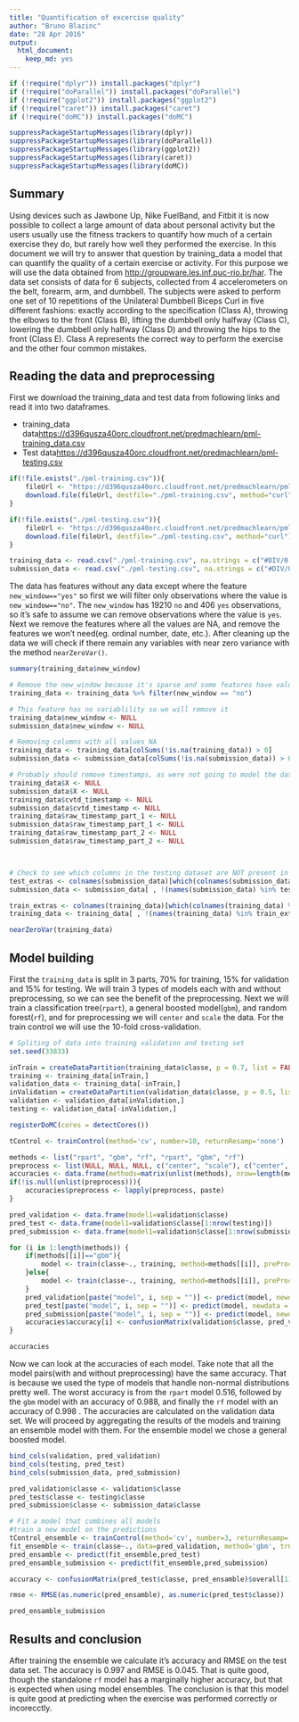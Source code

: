 ```yaml
---
title: "Quantification of excercise quality"
author: "Bruno Blazinc"
date: "28 Apr 2016"
output: 
  html_document: 
    keep_md: yes
---
```


```r
if (!require("dplyr")) install.packages("dplyr")
if (!require("doParallel")) install.packages("doParallel")
if (!require("ggplot2")) install.packages("ggplot2")
if (!require("caret")) install.packages("caret")
if (!require("doMC")) install.packages("doMC")

suppressPackageStartupMessages(library(dplyr))
suppressPackageStartupMessages(library(doParallel))
suppressPackageStartupMessages(library(ggplot2))
suppressPackageStartupMessages(library(caret))
suppressPackageStartupMessages(library(doMC))
```


## Summary
Using devices such as Jawbone Up, Nike FuelBand, and Fitbit it is now possible to collect a large amount of data about personal activity but the users usually use the fitness trackers to quantify how much of a certain exercise they do, but rarely how well they performed the exercise. In this document we will try to answer that question by training_data a model that can quantify the quality of a certain exercise or activity. For this purpose we will use the data obtained from [http://groupware.les.inf.puc-rio.br/har](http://groupware.les.inf.puc-rio.br/har). The data set consists of data for 6 subjects, collected from 4 accelerometers on the belt, forearm, arm, and dumbbell. The subjects were asked to perform one set of 10 repetitions of the Unilateral Dumbbell Biceps Curl in five different fashions: exactly according to the specification (Class A), throwing the elbows to the front (Class B), lifting the dumbbell only halfway (Class C), lowering the dumbbell only halfway (Class D) and throwing the hips to the front (Class E). Class A represents the correct way to perform the exercise and the other four common mistakes.


## Reading the data and preprocessing
First we download the training_data and test data from following links and read it into two dataframes.

* training_data data[https://d396qusza40orc.cloudfront.net/predmachlearn/pml-training_data.csv](https://d396qusza40orc.cloudfront.net/predmachlearn/pml-training_data.csv)
* Test data[https://d396qusza40orc.cloudfront.net/predmachlearn/pml-testing.csv](https://d396qusza40orc.cloudfront.net/predmachlearn/pml-testing.csv)

```r
if(!file.exists("./pml-training.csv")){
    fileUrl <- "https://d396qusza40orc.cloudfront.net/predmachlearn/pml-training.csv"
    download.file(fileUrl, destfile="./pml-training.csv", method="curl")  
}

if(!file.exists("./pml-testing.csv")){
    fileUrl <- "https://d396qusza40orc.cloudfront.net/predmachlearn/pml-testing.csv"
    download.file(fileUrl, destfile="./pml-testing.csv", method="curl")  
}

training_data <- read.csv("./pml-training.csv", na.strings = c("#DIV/0!", "", "NA"))
submission_data <- read.csv("./pml-testing.csv", na.strings = c("#DIV/0!", "", "NA"))

```

The data has features without any data except where the feature ```new_window=="yes"``` so first we will filter only observations where the value is ```new_window=="no"```. The ```new_window``` has 19210 ```no``` and 406 ```yes``` observations, so it's safe to assume we can remove observations where the value is ```yes```. Next we remove the features where all the values are NA, and remove the features we won't need(eg. ordinal number, date, etc.). After cleaning up the data we will check if there remain any variables with near zero variance with the method ```nearZeroVar()```.

```r
summary(training_data$new_window)

# Remove the new_window because it's sparse and some features have values only on that observation
training_data <- training_data %>% filter(new_window == "no")

# This feature has no variablility so we will remove it
training_data$new_window <- NULL
submission_data$new_window <- NULL

# Removing columns with all values NA
training_data <- training_data[colSums(!is.na(training_data)) > 0]
submission_data <- submission_data[colSums(!is.na(submission_data)) > 0]

# Probably should remove timestamps, as were not going to model the data as poisson or time-series
training_data$X <- NULL
submission_data$X <- NULL
training_data$cvtd_timestamp <- NULL
submission_data$cvtd_timestamp <- NULL
training_data$raw_timestamp_part_1 <- NULL
submission_data$raw_timestamp_part_1 <- NULL
training_data$raw_timestamp_part_2 <- NULL
submission_data$raw_timestamp_part_2 <- NULL



# Check to see which columns in the testing dataset are NOT present in the training_data dataset
test_extras <- colnames(submission_data)[which(colnames(submission_data) %in% colnames(training_data)==FALSE)]
submission_data <- submission_data[ , !(names(submission_data) %in% test_extras)]

train_extras <- colnames(training_data)[which(colnames(training_data) %in% colnames(submission_data)==FALSE)]
training_data <- training_data[ , !(names(training_data) %in% train_extras[-which(train_extras=="classe")])]

nearZeroVar(training_data)
```

## Model building
First the ```training_data``` is split in 3 parts, 70% for training, 15% for validation and 15% for testing. We will train 3 types of models each with and without preprocessing, so we can see the benefit of the preprocessing. Next we will train a classification tree(```rpart```), a general boosted model(```gbm```), and random forest(```rf```), and  for preprocessing we will ```center``` and ```scale``` the data. For the train control we will use the 10-fold cross-validation.

```r
# Spliting of data into training validation and testing set
set.seed(33833)

inTrain = createDataPartition(training_data$classe, p = 0.7, list = FALSE)
training <- training_data[inTrain,]
validation_data <- training_data[-inTrain,]
inValidation = createDataPartition(validation_data$classe, p = 0.5, list = FALSE)
validation <- validation_data[inValidation,]
testing <- validation_data[-inValidation,]

registerDoMC(cores = detectCores())

tControl <- trainControl(method='cv', number=10, returnResamp='none')

methods <- list("rpart", "gbm", "rf", "rpart", "gbm", "rf")
preprocess <- list(NULL, NULL, NULL, c("center", "scale"), c("center", "scale"), c("center", "scale"))
accuracies <- data.frame(methods=matrix(unlist(methods), nrow=length(methods), byrow=T), preprocess=matrix(), accuracy=matrix())
if(!is.null(unlist(preprocess))){
    accuracies$preprocess <- lapply(preprocess, paste)    
}

pred_validation <- data.frame(model1=validation$classe)
pred_test <- data.frame(model1=validation$classe[1:nrow(testing)])
pred_submission <- data.frame(model1=validation$classe[1:nrow(submission_data)])

for (i in 1:length(methods)) {
    if(methods[[i]]=="gbm"){
        model <- train(classe~., training, method=methods[[i]], preProcess=preprocess[[i]], trControl=tControl, verbose=FALSE)        
    }else{
        model <- train(classe~., training, method=methods[[i]], preProcess=preprocess[[i]], trControl=tControl)
    }
    pred_validation[paste("model", i, sep = "")] <- predict(model, newdata = validation)
    pred_test[paste("model", i, sep = "")] <- predict(model, newdata = testing)
    pred_submission[paste("model", i, sep = "")] <- predict(model, newdata = submission_data)
    accuracies$accuracy[i] <- confusionMatrix(validation$classe, pred_validation[[paste("model", i, sep = "")]])$overall[1]
}

accuracies
```

Now we can look at the accuracies of each model. Take note that all the model pairs(with and without preprocessing) have the same accuracy. That is because we used the type of models that handle non-normal distributions pretty well. The worst accuracy is from the ```rpart``` model 0.516, followed by the ```gbm``` model with an accuracy of 0.988, and finally the ```rf``` model with an accuracy of 0.998 . The accuracies are calculated on the validation data set. We will proceed by aggregating the results of the models and training an ensemble model with them. For the ensemble model we chose a general boosted model.

```r
bind_cols(validation, pred_validation)
bind_cols(testing, pred_test)
bind_cols(submission_data, pred_submission)

pred_validation$classe <- validation$classe
pred_test$classe <- testing$classe
pred_submission$classe <- submission_data$classe

# Fit a model that combines all models
#train a new model on the predictions
tControl_ensemble <- trainControl(method='cv', number=3, returnResamp='none')
fit_ensemble <- train(classe~., data=pred_validation, method='gbm', trControl=tControl_ensemble, verbose=FALSE)
pred_ensamble <- predict(fit_ensemble,pred_test)
pred_ensamble_submission <- predict(fit_ensemble,pred_submission)

accuracy <- confusionMatrix(pred_test$classe, pred_ensamble)$overall[1]

rmse <- RMSE(as.numeric(pred_ensamble), as.numeric(pred_test$classe))

pred_ensamble_submission
```

## Results and conclusion
After training the ensemble we calculate it's accuracy and RMSE on the test data set. The accuracy is 0.997 and RMSE is 0.045. That is quite good, though the standalone ```rf``` model has a marginally higher accuracy, but that is expected when using model ensembles.
The conclusion is that this model is quite good at predicting when the exercise was performed correctly or incorecctly.











